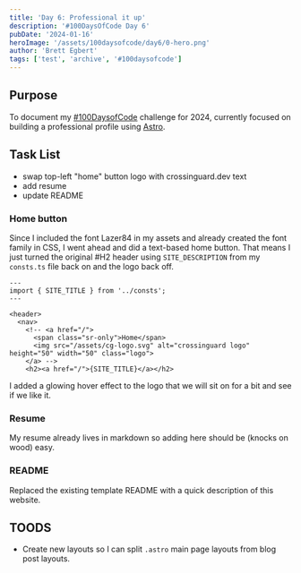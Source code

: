 ```yaml
---
title: 'Day 6: Professional it up'
description: '#100DaysOfCode Day 6'
pubDate: '2024-01-16'
heroImage: '/assets/100daysofcode/day6/0-hero.png'
author: 'Brett Egbert'
tags: ['test', 'archive', '#100daysofcode']
---
```



## Purpose

To document my [#100DaysofCode](https://www.100daysofcode.com/) challenge for 2024, currently focused on building a professional profile using [Astro](https://astro.build/).

## Task List

- swap top-left "home" button logo with crossinguard.dev text
- add resume
- update README

### Home button

Since I included the font Lazer84 in my assets and already created the font family in CSS, I went ahead and did a text-based home button. That means I just turned the original #H2 header using `SITE_DESCRIPTION` from my `consts.ts` file back on and the logo back off.

```astro
---
import { SITE_TITLE } from '../consts';
---

<header>
  <nav>
    <!-- <a href="/">
      <span class="sr-only">Home</span>
      <img src="/assets/cg-logo.svg" alt="crossinguard logo" height="50" width="50" class="logo">
    </a> -->
    <h2><a href="/">{SITE_TITLE}</a></h2>
```

I added a glowing hover effect to the logo that we will sit on for a bit and see if we like it.

### Resume

My resume already lives in markdown so adding here should be (knocks on wood) easy.

### README

Replaced the existing template README with a quick description of this website.

## TOODS

- Create new layouts so I can split `.astro` main page layouts from blog post layouts.
